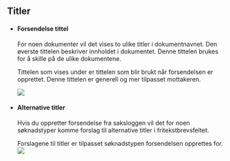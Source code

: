 
## Titler
* #### Forsendelse tittel
    For noen dokumenter vil det vises to ulike titler i dokumentnavnet.
    Den øverste tittelen beskriver innholdet i dokumentet. Denne tittelen brukes for å skille på de ulike dokumentene.

    Tittelen som vises under er tittelen som blir brukt når forsendelsen er opprettet. Denne tittelen er generell og mer tilpasset mottakeren.

    <img className="border-1 border-solid border-blue-50 mb-2" src={dokumentvalgTittel} />
* #### Alternative titler
    Hvis du oppretter forsendelse fra saksloggen vil det for noen søknadstyper komme forslag til alternative titler i fritekstbrevsfeltet.

    Forslagene til titler er tilpasset søknadstypen forsendelsen opprettes for.
    <img className="border-1 border-solid border-blue-50 mb-2" src={valgbarTittel} />

